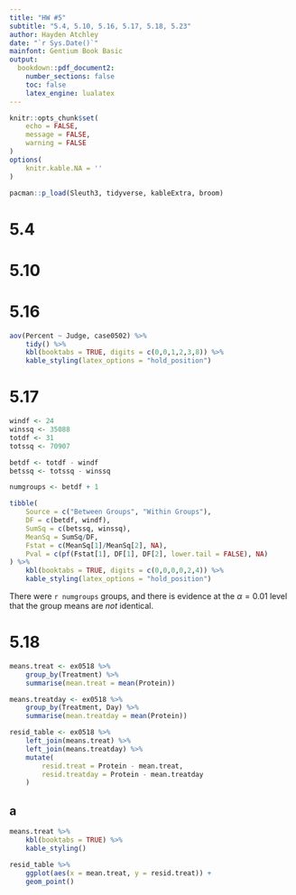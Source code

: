 ```yaml
---
title: "HW #5"
subtitle: "5.4, 5.10, 5.16, 5.17, 5.18, 5.23"
author: Hayden Atchley
date: "`r Sys.Date()`"
mainfont: Gentium Book Basic
output:
  bookdown::pdf_document2:
    number_sections: false
    toc: false
    latex_engine: lualatex
---
```


```r
knitr::opts_chunk$set(
	echo = FALSE,
	message = FALSE,
	warning = FALSE
)
options(
	knitr.kable.NA = ''
)

pacman::p_load(Sleuth3, tidyverse, kableExtra, broom)
```

# 5.4


# 5.10


# 5.16

```r
aov(Percent ~ Judge, case0502) %>%
	tidy() %>% 
	kbl(booktabs = TRUE, digits = c(0,0,1,2,3,8)) %>% 
	kable_styling(latex_options = "hold_position")
```

# 5.17

```r
windf <- 24
winssq <- 35088
totdf <- 31
totssq <- 70907

betdf <- totdf - windf
betssq <- totssq - winssq

numgroups <- betdf + 1
```

```r
tibble(
	Source = c("Between Groups", "Within Groups"),
	DF = c(betdf, windf),
	SumSq = c(betssq, winssq),
	MeanSq = SumSq/DF,
	Fstat = c(MeanSq[1]/MeanSq[2], NA),
	Pval = c(pf(Fstat[1], DF[1], DF[2], lower.tail = FALSE), NA)
) %>% 
	kbl(booktabs = TRUE, digits = c(0,0,0,0,2,4)) %>% 
	kable_styling(latex_options = "hold_position")
```

There were `r numgroups` groups, and there is evidence at the $\alpha = 0.01$ level that the group means are _not_ identical.

# 5.18

```r
means.treat <- ex0518 %>% 
	group_by(Treatment) %>% 
	summarise(mean.treat = mean(Protein))

means.treatday <- ex0518 %>% 
	group_by(Treatment, Day) %>% 
	summarise(mean.treatday = mean(Protein))

resid_table <- ex0518 %>%
	left_join(means.treat) %>% 
	left_join(means.treatday) %>% 
	mutate(
		resid.treat = Protein - mean.treat,
		resid.treatday = Protein - mean.treatday
	)
```

## a

```r
means.treat %>% 
	kbl(booktabs = TRUE) %>% 
	kable_styling()
```

```r
resid_table %>% 
	ggplot(aes(x = mean.treat, y = resid.treat)) +
	geom_point()
```


